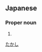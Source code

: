==Japanese==
{{ja-kanjitab|貴|史}}

===Proper noun===
{{ja-pos|proper|たかし}}

# {{given name|male|lang=ja}}

[[Category:Japanese male given names|たかし]]